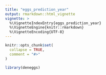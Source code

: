 ```yaml
---
title: "eggs_prediction_year"
output: rmarkdown::html_vignette
vignette: >
  %\VignetteIndexEntry{eggs_prediction_year}
  %\VignetteEngine{knitr::rmarkdown}
  %\VignetteEncoding{UTF-8}
---
```


```r
knitr::opts_chunk$set(
  collapse = TRUE,
  comment = "#>"
)
```

```r
library(deneggs)
```
